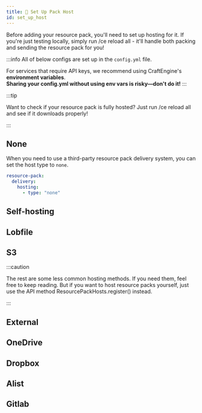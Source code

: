 ```yaml
---
title: 🛜 Set Up Pack Host
id: set_up_host
---
```



Before adding your resource pack, you'll need to set up hosting for it. If you're just testing locally, simply run /ce reload all - it'll handle both packing and sending the resource pack for you!

:::info
All of below configs are set up in the `config.yml` file.

For services that require API keys, we recommend using CraftEngine's <Highlight color="#1877F2">**environment variables**</Highlight>. \
 **Sharing your config.yml without using env vars is risky—don't do it!**
:::

:::tip

Want to check if your resource pack is fully hosted? Just run /ce reload all and see if it downloads properly!

:::

## None

When you need to use a third-party resource pack delivery system, you can set the host type to `none`.

```yaml
resource-pack:
  delivery:
    hosting:
      - type: "none"
```

## Self-hosting

<UrlCard
url="set_up_host/self"
title="Self-hosting"
subtitle=" "
/>

## Lobfile

<UrlCard
url="set_up_host/lobfile"
title="Lobfile"
subtitle=" "
/>

## S3

<UrlCard
url="set_up_host/s3"
title="S3"
subtitle=" "
/>

:::caution

The rest are some less common hosting methods. If you need them, feel free to keep reading. But if you want to host resource packs yourself, just use the API method ResourcePackHosts.register() instead.

:::

## External

<UrlCard
url="set_up_host/external"
title="External"
subtitle=" "
/>

## OneDrive

<UrlCard
url="set_up_host/onedrive"
title="OneDrive"
subtitle=" "
/>

## Dropbox

<UrlCard
url="set_up_host/dropbox"
title="Dropbox"
subtitle=" "
/>

## Alist

<UrlCard
url="set_up_host/alist"
title="Alist"
subtitle=" "
/>

## Gitlab

<UrlCard
url="set_up_host/gitlab"
title="Gitlab"
subtitle=" "
/>
